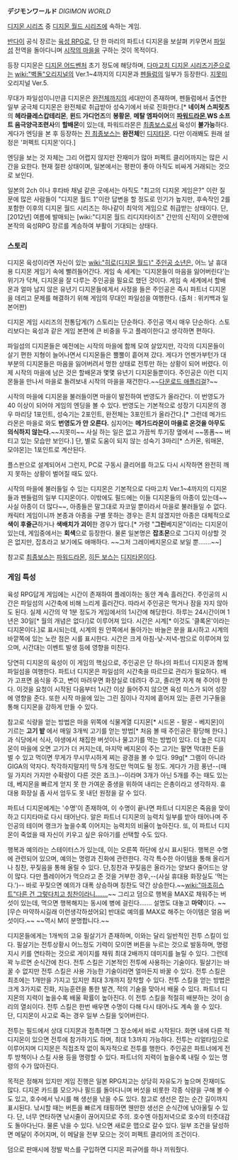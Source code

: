 '''デジモンワールド''' ''DIGIMON WORLD''

[[디지몬 시리즈]] 중 [[디지몬 월드 시리즈]]에 속하는 게임.

[[반다이]] 공식 장르는 [[육성 RPG]]로, 단 한 마리의 파트너 디지몬을 보살펴 키우면서 [[파일섬]] 전역을 돌아다니며 [[시작의 마을]]을 구하는 것이 목적이다.

등장 디지몬은 [[디지몬 어드벤처]] 초기 정도에 해당하며, [[다마고치 디지몬 시리즈]]기준으로는 [[wiki:"벽돌"오리지널]]의 Ver.1~4까지의 디지몬과 [[펜들럼]]의 일부가 등장한다. [[지못미]] 오리지널 Ver.5.

무대가 파일섬이니만큼 디지몬은 [[완전체]]까지의 세대만이 존재하며, 펜들럼에서 출연한 일부 궁극체 디지몬은 완전체로 취급받아 성숙기에서 바로 진화한다.[* '''네이쳐 스피릿츠'''의 '''헤라클레스캅테리몬''', '''윈드 가디언즈'''의 '''봉황몬''', '''메탈 엠파이어'''의 '''[[파워드라몬]]''',''' WS 소프트 음극양극조련사'''의 '''할배몬'''이 있는데, 파워드라몬은 [[최종보스]]로서 육성이 '''불가능'''하다. 게다가 엔딩을 본 후 등장하는 [[진 최종보스]]는 '''완전체'''인 [[디지타몬]]. 다만 이래봬도 원래 설정은 '퍼펙트 디지몬'이다.]

엔딩을 보는 것 자체는 그리 어렵지 않지만 잔재미가 많아 퍼펙트 클리어까지는 많은 시간을 요한다. 현재 절판 상태이며, 일본에서는 평판이 좋아 아직도 비싸게 거래되는 것으로 보인다.

일본의 2ch 이나 후타바 채널 같은 곳에서는 아직도 "최고의 디지몬 게임은?" 이란 질문에 많은 사람들이 "디지몬 월드 1"이란 답변을 할 정도로 인기가 높지만, 후속작인 2를 포함한 이후의 디지몬 월드 시리즈는 하나같이 최악의 게임으로 취급받는 상태이다. 단, [2012년] 여름에 발매되는 [wiki:"디지몬 월드 리디지타이즈" 간만의 신작]이 오랜만에 본작의 육성RPG 장르를 계승하여 부활이 기대되는 상태다.

=== 스토리 ===
디지몬 육성이라면 자신이 있는 [[wiki:"히로(디지몬 월드)" 주인공 소년]]은, 어느 날 휴대용 디지몬 게임기 속에 빨려들어간다. 게임 속 세계는 '디지몬들이 마음을 잃어버린다'는 위기가 닥쳐, 디지몬을 잘 다루는 주인공을 필요로 했던 것이다. 게임 속 세계에서 할배몬과 얼마 남지 않은 유년기 디지몬들에게서 사정을 들은 주인공은 즉시 파트너 디지몬을 데리고 문제를 해결하기 위해 게임의 무대인 파일섬을 여행한다. (출처 : 위키백과 일본어판)

디지몬 게임 시리즈의 전통답게(?) 스토리는 단순하다. 주인공 역시 매우 단순하다. 스토리보다는 육성과 같은 게임 본편에 큰 비중을 두고 플레이한다고 생각하면 편하다.

파일섬의 디지몬들은 예전에는 시작의 마을에 함께 모여 살았지만, 각각의 디지몬들이 살기 편한 지형이 늘어나면서 디지몬들은 뿔뿔이 흩어져 갔다. 게다가 언젠가부턴가 대부분의 디지몬들은 마음을 잃어버려서 멍한 상태로 전투만 하는 상황이 되어 버렸다. 이제 시작의 마을에 남은 것은 할배몬과 몇몇 유년기 디지몬들뿐이다. 주인공은 이런 디지몬들을 만나서 마을로 돌려보내 시작의 마을을 재건한다.~~[[다운로드 애플리걸]]?~~

시작의 마을에 디지몬을 불러들이면 마을이 발전하여 번영도가 올라간다. 이 번영도가 40 이상이 되어야 게임의 엔딩을 볼 수 있다. 번영도는 기본적으로 성장기 디지몬의 경우 마리당 1포인트, 성숙기는 2포인트, 완전체는 3포인트가 올라간다.[* 그런데 메가드라몬은 마을로 와도 '''번영도가 안 오른다.''' 심지어는 '''메가드라몬이 마을로 온것을 아무도 의식하지 않는다.'''~~지못미~~ 사실 하는 일은 없고 가끔씩 투기장 옆에서 ~~똥폼~~ 버티고 있는 모습만 보인다.] 단, 별로 도움이 되지 않는 성숙기 3마리[* 스카몬, 워매몬, 모야몬]는 1포인트로 계산된다.

플스판으로 설계되어서 그런지, PC로 구동시 클리어를 하고도 다시 시작하면 완전히 깨지 못하는 상황이 벌어질 때도 있다.

시작의 마을에 불러들일 수 있는 디지몬은 기본적으로 다마고치 Ver.1~4까지의 디지몬들과 펜들럼의 일부 디지몬이다. 이밖에도 필드에는 이들 디지몬들의 아종이 있는데~~사실 아종이 더 많다~~, 아종들은 말그대로 자코일 뿐이라서 마을로 불러들일 수 없다. 캐릭터 게임이니까 본종과 아종을 구별 못하는 경우는 흔치 않겠지만 아종은 대체적으로 '''색이 후줄근'''하거나 '''색배치가 괴이'''한 경우가 많다.[* 가령 "'''그린'''베지몬"이라는 디지몬이 있는데, 게임중에서는 '''회색'''으로 등장한다. 물론 일본명은 '''잡초몬'''으로 그다지 이상할 것은 없지만, 잡초라고 보기에도 애매하다. ~~그저 그레이베지몬으로 보일 뿐…….~~]

참고로 [[최종보스]]는 [[파워드라몬]], [[히든 보스]]는 [[디지타몬]]이다.

=== 게임 특성 ===
육성 RPG답게 게임에는 시간이 존재하여 플레이하는 동안 계속 흘러간다. 주인공의 시간은 파일섬의 시간축에 비해 느리게 흘러간다. 따라서 주인공은 먹거나 잠을 자지 않아도 된다. 실제 시간의 약 1분 정도가 게임에서의 1시간에 해당한다. 하루는 24시간이며 1년은 30일[* 월의 개념은 없다/]로 이루어져 있다. 시간은 시계[* 이것도 '클록몬'이라는 디지몬이다.]로 표시되는데, 시계의 원 안쪽에서 돌아가는 바늘은 분을 표시하고 시계의 바깥쪽에 있는 노란 점은 시를 표시한다. 시간은 크게 아침-낮-저녁-밤으로 이루어져 있으며, 시간대는 이벤트 발생 등에 영향을 미친다.

당연히 디지몬의 육성이 이 게임의 핵심으로, 주인공은 단 하나의 파트너 디지몬과 함께 파일섬을 여행한다. 파트너 디지몬은 파일섬의 시간축을 따르므로 관리가 필요하다. 배가 고프면 음식을 주고, 변이 마려우면 화장실로 데려다 주고, 졸리면 자게 해 주어야 한다. 이것을 요청이 시작된 다음부터 1시간 이상 들어주지 않으면 육성 미스가 되어 성장에 영향을 준다. 또한 시작 마을에 있는 그린 짐이나 각지에 흩어져 있는 훈련 기구들을 통해 디지몬을 강하게 만들 수 있다.

참고로 식량을 얻는 방법은 마을 위쪽에 식물계열 디지몬[* 시드몬 - 팔몬 - 베지몬]이 기르는 '''고기 밭''' 에서 매일 3개씩 고기를 얻는 방법[* 처음 볼 때 주인공은 황당해 한다.]과 식당에서 식사, 야생에서 채집한 버섯이나 물고기를 먹는 방법이 있다. 더 높은 디지몬이 마을에 오면 고기가 더 커지는데, 마지막 베지몬이 주는 고기는 팔면 막대한 돈을 벌 수 있고 먹이면 무게가 무시무시하게 찌는 광경을 볼 수 있다. 99g[* 그램이 아니라 GIGA의 약자다. 착각하지말자!] 딱 5개 정도만 먹여도 될 정도. 게다가 가끔 풍년--(매일 가지러 가지만 수확량이 다른 것은 죠크.)--이라며 3개가 아닌 5개를 주는 때도 있는데, 베지몬을 빠르게 얻지 못 한 가여운 중생을 위하여 내리는 은총이라고 생각하자. 휴대용 화장실 좀 사서 엄두도 못 내던 원정을 갈 수 있다.

파트너 디지몬에게는 '수명'이 존재하여, 이 수명이 끝나면 파트너 디지몬은 죽음을 맞이하고 디지타마로 다시 태어난다. 알은 파트너 디지몬의 능력치 일부를 받아 태어나며 주인공의 테이머 랭크가 높을수록 이어지는 능력치의 비율이 높아진다. 또, 이 파트너 디지몬이 죽었을 때 자신이 키우고 싶은 유아기를 선택할 수도 있다.

행복과 예의라는 스테이터스가 있는데, 이는 오른쪽 하단에 상시 표시된다. 행복은 수명에 관련되어 있으며, 예의는 명령과 진화에 관련한다. 각각 특수한 아이템을 통해 올리거나 칭찬, 꾸짖음을 통해 올릴 수 있다. 단,칭찬과 꾸짖음은 올라가는 양보다 줄어드는 양이 많다. 다만 플레이어가 먹으라고 준 것을 거부한 경우,--(사실 휴대용 화장실도 '먹는다.')-- 바로 꾸짖으면 예의가 대폭 상승하며 칭찬도 약간 상승한다.~~[[wiki:"마조히스트"다른 건 그렇다치고 칭찬이라니…….]]~~ 그리고 덤으로 행복을 MAX로 채워주는 버섯이 있는데, 먹으면 행복해지는 동시에 병에 걸린다……. 설명도 대놓고 '''마약'''이다. ~~[무슨 마약하시길래 이런생각하셨어요] 반대로 예의를 MAX로 해주는 아이템은 얼음 버섯이다.~~ ~~역시 M이 분명합니다.~~

디지몬들에게는 1개씩의 고유 필살기가 존재하며, 이와는 달리 일반적인 전투 스킬이 있다. 필살기는 전투상황시 어느정도 기력이 모이면 버튼을 누르는 것으로 발동하며, 명령지시 키를 연타하는 것으로 게이지를 채워 최대 2배까지 데미지를 늘릴 수 있다. 그런데 꽉 누르면 순식간에 찬다. 전투 스킬은 기본적인 전투에 사용하는 기술이다. 필살기는 바꿀 수 없지만 전투 스킬은 사용 가능한 기술이라면 얼마든지 바꿀 수 있다. 전투 스킬은 최초에는 1개만을 가지고 있지만 최대 3개까지 장착할 수 있다. 전투 스킬을 얻는 방법은 크게 3가지로 진화, 지능훈련을 통한 발견, 적의 기술을 맞아서 배울 수 있다. 파트너 디지몬의 지력이 높을수록 배울 확률이 높아진다. 이 전투 스킬을 적절히 배분하는 것이 승리의 열쇠이다. 전투 스킬은 한번 배우면 수명이 다해 다시 태어나도 계속 쓸 수 있다. 단, 디지몬이 사고로 죽는 경우 일부 스킬을 잊어버린다.

전투는 필드에서 상대 디지몬과 접촉하면 그 장소에서 바로 시작된다. 화면 내에 다른 적 디지몬이 있으면 전투에 참가하기도 하며, 최대 1:3까지 가능하다. 전투는 리얼타임으로 이루어지며 디지몬은 직접조작 없이 독자적으로 전투를 행한다. 주인공은 파트너에게 전투 방책이나 스킬 사용 등을 명령할 수 있다. 파트너의 지력이 높을수록 내릴 수 있는 명령의 수가 많아진다.

목적은 정해져 있지만 게임 진행은 일본 RPG치고는 상당히 자유도가 높으며 잔재미도 많다. 디지몬 카드를 모으거나 필드를 돌아다니며 버섯을 비롯한 각종 식량을 구해 볼 수도 있고, 호수에서 낚시를 해 생선을 낚을 수도 있다. 참고로 생선은 잡는 순간 길이까지 표시된다. 낚시할 때는 버튼을 빠르게 태핑하면 웬만한 생선은 순식간에 낚아올릴 수 있다. 단, 너무 연타하면 낚시줄이 끊어지므로 주의. 호수엔 아침저녁으로 호수의 터줏대감도 돌아다닌다. 물론 낚을 수 있다. 낚으면 새로운 맵으로 갈수 있다. 일부 조건을 달성하면 메달이 주어지며, 이 메달을 전부 모으는 것이 퍼펙트 클리어의 조건이다. 

덤으로 판매시에 정발 박스를 구입하면 디지몬 피규어를 하나 끼워줬다.
